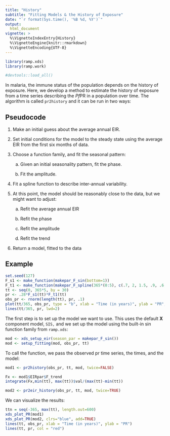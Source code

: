 ```yaml
---
title: "History" 
subtitle: "Fitting Models & the History of Exposure" 
date: "`r format(Sys.time(), '%B %d, %Y')`"
output:
  html_document 
vignette: >
  %\VignetteIndexEntry{History}
  %\VignetteEngine{knitr::rmarkdown}
  %\VignetteEncoding{UTF-8}
---
```


```r
library(ramp.xds)
library(ramp.work)
```


```r
#devtools::load_all()
```

In malaria, the immune status of the population depends on the history of exposure. Here, we develop a method to estimate the history of exposure from a time series describing the *Pf*PR in a population over time. The algorithm is called `pr2history` and it can be run in two ways: 

## Pseudocode

1. Make an initial guess about the average annual EIR. 

2. Set initial conditions for the model to the steady state using the average EIR from the first six months of data.  

3. Choose a function family, and fit the seasonal pattern: 

    a. Given an initial seasonality pattern, fit the phase.  
    
    b. Fit the amplitude.

4. Fit a spline function to describe inter-annual variability. 

5. At this point, the model should be reasonably close to the data, but we might want to adjust:

    a. Refit the average annual EIR
    
    b. Refit the phase 
    
    c. Refit the amplitude 
    
    c. Refit the trend 
    
6. Return a model, fitted to the data
    
## Example 

```r
set.seed(127)
F_s1 <- make_function(makepar_F_sin(bottom=1))
F_t1 <- make_function(makepar_F_spline(365*(0:5), c(.7, 2, 1.5, .9, .6, .8)))
tt <- seq(0, 365*5, by = 30)
pr <- .28*F_s1(tt)*F_t1(tt)
obs_pr <- rnorm(length(tt), pr, .1) 
plot(tt/365, obs_pr, type = "b", xlab = "Time (in years)", ylab = "PR", ylim = c(0,1))
lines(tt/365, pr, lwd=2) 
```


The first step is to set up the model we want to use. This uses the default **X** component model, `SIS,` and we set up the model using the built-in sin function family from `ramp.xds`: 

```r
mod <- xds_setup_eir(season_par = makepar_F_sin())
mod <- setup_fitting(mod, obs_pr, tt)
```

To call the function, we pass the observed pr time series, the times, and the model:  

```r
mod1 <- pr2history(obs_pr, tt, mod, twice=FALSE)
```

```r
Fx <- mod1$EIRpar$F_trend
integrate(Fx,min(tt), max(tt))$val/(max(tt)-min(tt)) 
```


```r
mod2 <- pr2eir_history(obs_pr, tt, mod, twice=TRUE)
```

We can visualize the results: 

```r
ttn = seq(-365, max(tt), length.out=600)
xds_plot_PR(mod1)
xds_plot_PR(mod2, clrs="blue", add=TRUE)
lines(tt, obs_pr, xlab = "Time (in years)", ylab = "PR")
lines(tt, pr, col = "red")  
```

